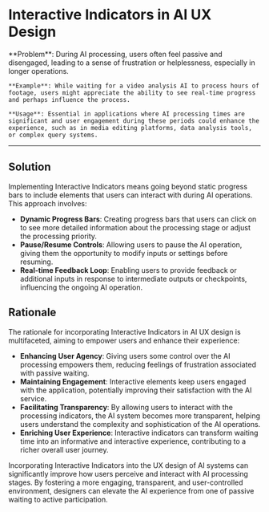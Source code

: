 # Interactive Indicators in AI UX Design

   <div className="bg-neutral-100 dark:bg-neutral-800 px-16 py-10 border">
    **Problem**: During AI processing, users often feel passive and disengaged, leading to a sense of frustration or helplessness, especially in longer operations.

    **Example**: While waiting for a video analysis AI to process hours of footage, users might appreciate the ability to see real-time progress and perhaps influence the process.

    **Usage**: Essential in applications where AI processing times are significant and user engagement during these periods could enhance the experience, such as in media editing platforms, data analysis tools, or complex query systems.

   </div>

---

## Solution

Implementing Interactive Indicators means going beyond static progress bars to include elements that users can interact with during AI operations. This approach involves:

- **Dynamic Progress Bars**: Creating progress bars that users can click on to see more detailed information about the processing stage or adjust the processing priority.
- **Pause/Resume Controls**: Allowing users to pause the AI operation, giving them the opportunity to modify inputs or settings before resuming.
- **Real-time Feedback Loop**: Enabling users to provide feedback or additional inputs in response to intermediate outputs or checkpoints, influencing the ongoing AI operation.

## Rationale

The rationale for incorporating Interactive Indicators in AI UX design is multifaceted, aiming to empower users and enhance their experience:

- **Enhancing User Agency**: Giving users some control over the AI processing empowers them, reducing feelings of frustration associated with passive waiting.
- **Maintaining Engagement**: Interactive elements keep users engaged with the application, potentially improving their satisfaction with the AI service.
- **Facilitating Transparency**: By allowing users to interact with the processing indicators, the AI system becomes more transparent, helping users understand the complexity and sophistication of the AI operations.
- **Enriching User Experience**: Interactive indicators can transform waiting time into an informative and interactive experience, contributing to a richer overall user journey.

Incorporating Interactive Indicators into the UX design of AI systems can significantly improve how users perceive and interact with AI processing stages. By fostering a more engaging, transparent, and user-controlled environment, designers can elevate the AI experience from one of passive waiting to active participation.
